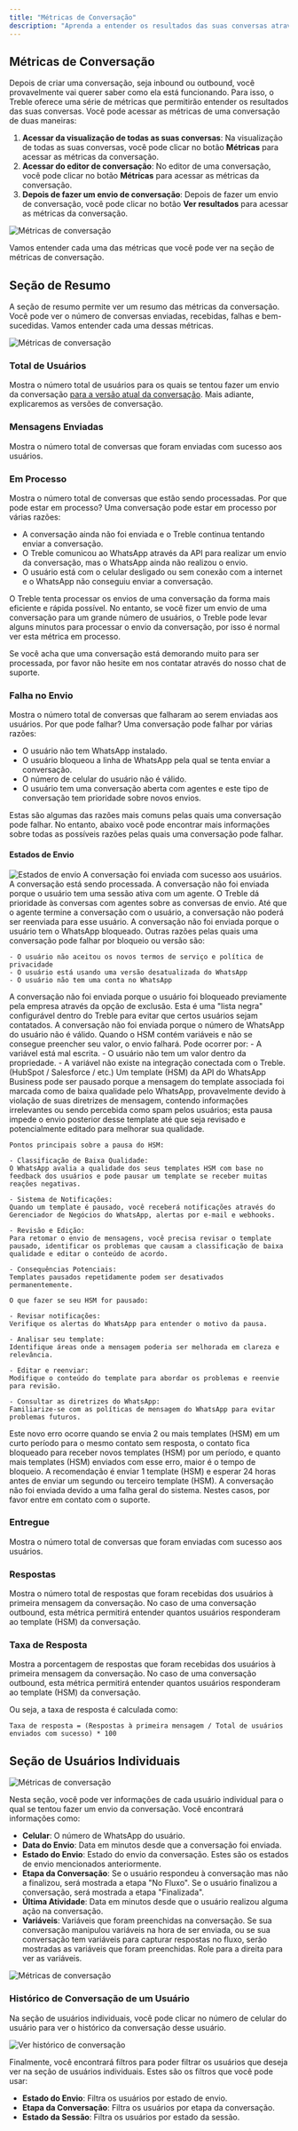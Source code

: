 ```yaml
---
title: "Métricas de Conversação"
description: "Aprenda a entender os resultados das suas conversas através da seção de métricas de conversação."
---
```


## Métricas de Conversação

Depois de criar uma conversação, seja inbound ou outbound, você provavelmente vai querer saber como ela está funcionando. Para isso, o Treble oferece uma série de métricas que permitirão entender os resultados das suas conversas. Você pode acessar as métricas de uma conversação de duas maneiras:

1. **Acessar da visualização de todas as suas conversas**: Na visualização de todas as suas conversas, você pode clicar no botão **Métricas** <Icon icon="chart-simple" iconType="solid" /> para acessar as métricas da conversação.
2. **Acessar do editor de conversação**: No editor de uma conversação, você pode clicar no botão **Métricas** <Icon icon="chart-simple" iconType="solid" /> para acessar as métricas da conversação.
3. **Depois de fazer um envio de conversação**: Depois de fazer um envio de conversação, você pode clicar no botão **Ver resultados** <Icon icon="chart-simple" iconType="solid" /> para acessar as métricas da conversação.

<img src="/images/view-metrics.gif" alt="Métricas de conversação" />

Vamos entender cada uma das métricas que você pode ver na seção de métricas de conversação.

## Seção de Resumo

A seção de resumo permite ver um resumo das métricas da conversação. Você pode ver o número de conversas enviadas, recebidas, falhas e bem-sucedidas. Vamos entender cada uma dessas métricas.

<img src="/images/summary.png" alt="Métricas de conversação" />

### Total de Usuários

Mostra o número total de usuários para os quais se tentou fazer um envio da conversação <u>para a versão atual da conversação</u>. Mais adiante, explicaremos as versões de conversação.

### Mensagens Enviadas

Mostra o número total de conversas que foram enviadas com sucesso aos usuários.

### Em Processo

Mostra o número total de conversas que estão sendo processadas. Por que pode estar em processo? Uma conversação pode estar em processo por várias razões:

- A conversação ainda não foi enviada e o Treble continua tentando enviar a conversação.
- O Treble comunicou ao WhatsApp através da API para realizar um envio da conversação, mas o WhatsApp ainda não realizou o envio.
- O usuário está com o celular desligado ou sem conexão com a internet e o WhatsApp não conseguiu enviar a conversação.

O Treble tenta processar os envios de uma conversação da forma mais eficiente e rápida possível. No entanto, se você fizer um envio de uma conversação para um grande número de usuários, o Treble pode levar alguns minutos para processar o envio da conversação, por isso é normal ver esta métrica em processo.

Se você acha que uma conversação está demorando muito para ser processada, por favor não hesite em nos contatar através do nosso chat de suporte.

### Falha no Envio

Mostra o número total de conversas que falharam ao serem enviadas aos usuários. Por que pode falhar? Uma conversação pode falhar por várias razões:

- O usuário não tem WhatsApp instalado.
- O usuário bloqueou a linha de WhatsApp pela qual se tenta enviar a conversação.
- O número de celular do usuário não é válido.
- O usuário tem uma conversação aberta com agentes e este tipo de conversação tem prioridade sobre novos envios.

Estas são algumas das razões mais comuns pelas quais uma conversação pode falhar. No entanto, abaixo você pode encontrar mais informações sobre todas as possíveis razões pelas quais uma conversação pode falhar.

#### Estados de Envio

<img src="/images/deploy-states.png" alt="Estados de envio" />

<AccordionGroup>
  <Accordion title="Entregue">
    A conversação foi enviada com sucesso aos usuários.
  </Accordion>
  <Accordion title="Em Processo">
    A conversação está sendo processada.
  </Accordion>
  <Accordion title="Sessão Ativa com Agentes">
    A conversação não foi enviada porque o usuário tem uma sessão ativa com um agente. O Treble dá prioridade às conversas com agentes sobre as conversas de envio. Até que o agente termine a conversação com o usuário, a conversação não poderá ser reenviada para esse usuário.
  </Accordion>
  <Accordion title="Erro por Bloqueio ou Versão">
    A conversação não foi enviada porque o usuário tem o WhatsApp bloqueado. Outras razões pelas quais uma conversação pode falhar por bloqueio ou versão são:

    - O usuário não aceitou os novos termos de serviço e política de privacidade
    - O usuário está usando uma versão desatualizada do WhatsApp
    - O usuário não tem uma conta no WhatsApp
  </Accordion>
  <Accordion title="Contato em Exclusão">
    A conversação não foi enviada porque o usuário foi bloqueado previamente pela empresa através da opção de exclusão. Esta é uma "lista negra" configurável dentro do Treble para evitar que certos usuários sejam contatados.
  </Accordion>
  <Accordion title="Número Inválido">
    A conversação não foi enviada porque o número de WhatsApp do usuário não é válido.
  </Accordion>
  <Accordion title="Houve um Problema com Algum Parâmetro">
    Quando o HSM contém variáveis e não se consegue preencher seu valor, o envio falhará. Pode ocorrer por:
    - A variável está mal escrita.
    - O usuário não tem um valor dentro da propriedade.
    - A variável não existe na integração conectada com o Treble. (HubSpot / Salesforce / etc.)
  </Accordion>
  <Accordion title="Erro por Template Pausado (HSM pausado)">
    Um template (HSM) da API do WhatsApp Business pode ser pausado porque a mensagem do template associada foi marcada como de baixa qualidade pelo WhatsApp, provavelmente devido à violação de suas diretrizes de mensagem, contendo informações irrelevantes ou sendo percebida como spam pelos usuários; esta pausa impede o envio posterior desse template até que seja revisado e potencialmente editado para melhorar sua qualidade.

    Pontos principais sobre a pausa do HSM:

    - Classificação de Baixa Qualidade:
    O WhatsApp avalia a qualidade dos seus templates HSM com base no feedback dos usuários e pode pausar um template se receber muitas reações negativas.

    - Sistema de Notificações:
    Quando um template é pausado, você receberá notificações através do Gerenciador de Negócios do WhatsApp, alertas por e-mail e webhooks.

    - Revisão e Edição:
    Para retomar o envio de mensagens, você precisa revisar o template pausado, identificar os problemas que causam a classificação de baixa qualidade e editar o conteúdo de acordo.

    - Consequências Potenciais:
    Templates pausados repetidamente podem ser desativados permanentemente.

    O que fazer se seu HSM for pausado:

    - Revisar notificações:
    Verifique os alertas do WhatsApp para entender o motivo da pausa.

    - Analisar seu template:
    Identifique áreas onde a mensagem poderia ser melhorada em clareza e relevância.

    - Editar e reenviar:
    Modifique o conteúdo do template para abordar os problemas e reenvie para revisão.

    - Consultar as diretrizes do WhatsApp:
    Familiarize-se com as políticas de mensagem do WhatsApp para evitar problemas futuros.

  </Accordion>
  <Accordion title="Meta Decidiu Não Entregar Esta Mensagem">
    Este novo erro ocorre quando se envia 2 ou mais templates (HSM) em um curto período para o mesmo contato sem resposta, o contato fica bloqueado para receber novos templates (HSM) por um período, e quanto mais templates (HSM) enviados com esse erro, maior é o tempo de bloqueio. A recomendação é enviar 1 template (HSM) e esperar 24 horas antes de enviar um segundo ou terceiro template (HSM).
  </Accordion>
  <Accordion title="Falha Geral">
    A conversação não foi enviada devido a uma falha geral do sistema. Nestes casos, por favor entre em contato com o suporte.
  </Accordion>
</AccordionGroup>

### Entregue

Mostra o número total de conversas que foram enviadas com sucesso aos usuários.

### Respostas

Mostra o número total de respostas que foram recebidas dos usuários à primeira mensagem da conversação. No caso de uma conversação outbound, esta métrica permitirá entender quantos usuários responderam ao template (HSM) da conversação.

### Taxa de Resposta

Mostra a porcentagem de respostas que foram recebidas dos usuários à primeira mensagem da conversação. No caso de uma conversação outbound, esta métrica permitirá entender quantos usuários responderam ao template (HSM) da conversação.

Ou seja, a taxa de resposta é calculada como:

```
Taxa de resposta = (Respostas à primeira mensagem / Total de usuários enviados com sucesso) * 100
```

## Seção de Usuários Individuais

<img src="/images/cellphones-section.png" alt="Métricas de conversação" />

Nesta seção, você pode ver informações de cada usuário individual para o qual se tentou fazer um envio da conversação. Você encontrará informações como:

- **Celular**: O número de WhatsApp do usuário.
- **Data do Envio**: Data em minutos desde que a conversação foi enviada.
- **Estado do Envio**: Estado do envio da conversação. Estes são os estados de envio mencionados anteriormente.
- **Etapa da Conversação**: Se o usuário respondeu à conversação mas não a finalizou, será mostrada a etapa "No Fluxo". Se o usuário finalizou a conversação, será mostrada a etapa "Finalizada".
- **Última Atividade**: Data em minutos desde que o usuário realizou alguma ação na conversação.
- **Variáveis**: Variáveis que foram preenchidas na conversação. Se sua conversação manipulou variáveis na hora de ser enviada, ou se sua conversação tem variáveis para capturar respostas no fluxo, serão mostradas as variáveis que foram preenchidas. Role para a direita para ver as variáveis.

<img src="/images/scroll-vars.gif" alt="Métricas de conversação" />

### Histórico de Conversação de um Usuário

Na seção de usuários individuais, você pode clicar no número de celular do usuário para ver o histórico da conversação desse usuário.

<img src="/images/see-history.gif" alt="Ver histórico de conversação" />

Finalmente, você encontrará filtros para poder filtrar os usuários que deseja ver na seção de usuários individuais. Estes são os filtros que você pode usar:

- **Estado do Envio**: Filtra os usuários por estado de envio.
- **Etapa da Conversação**: Filtra os usuários por etapa da conversação.
- **Estado da Sessão**: Filtra os usuários por estado da sessão. 